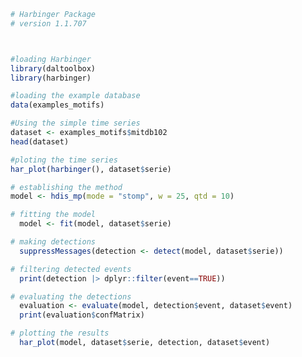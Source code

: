 ```r
# Harbinger Package
# version 1.1.707



#loading Harbinger
library(daltoolbox)
library(harbinger) 
```

```r
#loading the example database
data(examples_motifs)
```

```r
#Using the simple time series
dataset <- examples_motifs$mitdb102
head(dataset)
```

```r
#ploting the time series
har_plot(harbinger(), dataset$serie)
```

```r
# establishing the method  
model <- hdis_mp(mode = "stomp", w = 25, qtd = 10)
```

```r
# fitting the model
  model <- fit(model, dataset$serie)
```

```r
# making detections
  suppressMessages(detection <- detect(model, dataset$serie))
```

```r
# filtering detected events
  print(detection |> dplyr::filter(event==TRUE))
```

```r
# evaluating the detections
  evaluation <- evaluate(model, detection$event, dataset$event)
  print(evaluation$confMatrix)
```

```r
# plotting the results
  har_plot(model, dataset$serie, detection, dataset$event)
  
```

